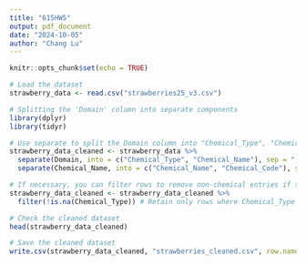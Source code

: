 ```yaml
---
title: "615HW5"
output: pdf_document
date: "2024-10-05"
author: "Chang Lu"
---
```


```r
knitr::opts_chunk$set(echo = TRUE)
```
```r
# Load the dataset
strawberry_data <- read.csv("strawberries25_v3.csv")

# Splitting the 'Domain' column into separate components
library(dplyr)
library(tidyr)

# Use separate to split the Domain column into "Chemical_Type", "Chemical_Name", and "Chemical_Code"
strawberry_data_cleaned <- strawberry_data %>%
  separate(Domain, into = c("Chemical_Type", "Chemical_Name"), sep = ", ", extra = "merge", fill = "right") %>%
  separate(Chemical_Name, into = c("Chemical_Name", "Chemical_Code"), sep = " = ", fill = "right")

# If necessary, you can filter rows to remove non-chemical entries if they are not relevant:
strawberry_data_cleaned <- strawberry_data_cleaned %>%
  filter(!is.na(Chemical_Type)) # Retain only rows where Chemical_Type is not NA

# Check the cleaned dataset
head(strawberry_data_cleaned)

# Save the cleaned dataset
write.csv(strawberry_data_cleaned, "strawberries_cleaned.csv", row.names = FALSE)
```